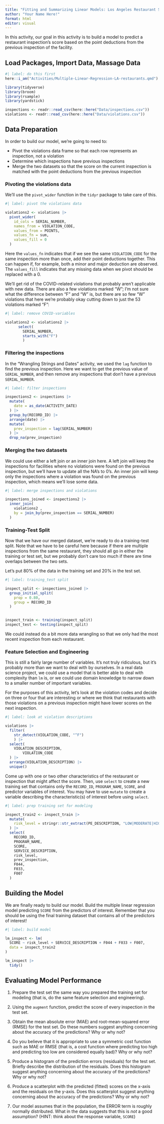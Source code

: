 ```yaml
---
title: "Fitting and Summarizing Linear Models: Los Angeles Restaurant Scores"
author: "Your Name Here!"
format: html
editor: visual
---
```


In this activity, our goal in this activity is to build a model to predict a restaurant inspection's score based on the point deductions from the previous inspection of the facility.

## Load Packages, Import Data, Massage Data

```r
#| label: do this first
here::i_am("Activities/Multiple-Linear-Regression-LA-restaurants.qmd")

library(tidyverse)
library(broom)
library(rsample)
library(yardstick)

inspections <- readr::read_csv(here::here("Data/inspections.csv"))
violations <- readr::read_csv(here::here("Data/violations.csv"))
```

## Data Preparation

In order to build our model, we're going to need to:

* Pivot the violations data frame so that each row represents an inspection, not a violation
* Determine which inspections have previous inspections
* Merge the two datasets so that the score on the current inspection is matched with the point deductions from the previous inspection

### Pivoting the violations data

We'll use the `pivot_wider` function in the `tidyr` package to take care of this.

```r
#| label: pivot the violations data

violations2 <- violations |>
  pivot_wider(
    id_cols = SERIAL_NUMBER,
    names_from = VIOLATION_CODE,
    values_from = POINTS,
    values_fn = sum,
    values_fill = 0
  )
```

Here the `values_fn` indicates that if we see the same `VIOLATION_CODE` for the same inspection more than once, add their point deductions together. This can happen if, for example, both a minor and major deduction are observed. The `values_fill` indicates that any missing data when we pivot should be replaced with a 0.

We'll get rid of the COVID-related violations that probably aren't applicable with new data. There are also a few violations marked "W"; I'm not sure what the difference between "F" and "W" is, but there are so few "W" violations that here we're probably okay cutting down to just the 53 violations marked "F":

```r
#| label: remove COVID-variables

violations2 <- violations2 |>
      select(
        SERIAL_NUMBER,
        starts_with("F")
        )
```

### Filtering the inspections

In the "Wrangling Strings and Dates" activity, we used the `lag` function to find the previous inspection. Here we want to get the previous value of `SERIAL_NUMBER`, and then remove any inspections that don't have a previous `SERIAL_NUMBER`.

```r
#| label: filter inspections

inspections2 <- inspections |>
  mutate(
    date = as_date(ACTIVITY_DATE)
  ) |>
  group_by(RECORD_ID) |>
  arrange(date) |>
  mutate( 
    prev_inspection = lag(SERIAL_NUMBER)
  ) |>
  drop_na(prev_inspection)

```

### Merging the two datasets

We could use either a left join or an inner join here. A left join will keep the inspections for facilities where no violations were found on the previous inspection, but we'll have to update all the NA's to 0's. An inner join will keep only the inspections where a violation was found on the previous inspection, which means we'll lose some data.

```r
#| label: merge inspections and violations

inspections_joined <- inspections2 |>
  inner_join(
    violations2 ,
    by = join_by(prev_inspection == SERIAL_NUMBER)
  )

```

### Training-Test Split

Now that we have our merged dataset, we're ready to do a training-test split. Note that we have to be careful here because if there are multiple inspections from the same restaurant, they should all go in either the training or test set, but we probably don't care too much if there are time overlaps between the two sets.

Let's put 80% of the data in the training set and 20% in the test set.

```r
#| label: training_test split

inspect_split <- inspections_joined |>
  group_initial_split(
    prop = 0.80,
    group = RECORD_ID
  )
  

inspect_train <- training(inspect_split)
inspect_test <- testing(inspect_split)
```

We could instead do a bit more data wrangling so that we only had the most recent inspection from each restaurant.

### Feature Selection and Engineering

This is still a fairly large number of variables. It's not truly ridiculous, but it's probably more than we want to deal with by ourselves. In a real data science project, we could use a model that is better able to deal with complexity than `lm` is, or we could use domain knowledge to narrow down to a smaller number of important variables.

For the purposes of this activity, let's look at the violation codes and decide on three or four that are interesting or where we think that restaurants with those violations on a previous inspection might have lower scores on the next inspection.

```r
#| label: look at violation descriptions

violations |>
  filter(
    str_detect(VIOLATION_CODE, "^F")
    ) |>
  select(
    VIOLATION_DESCRIPTION,
        VIOLATION_CODE
  ) |>
  arrange(VIOLATION_DESCRIPTION) |>
  unique()
```

Come up with one or two other characteristics of the restaurant or inspection that might affect the score. Then, use `select` to create a new training set that contains only the `RECORD_ID`, `PROGRAM_NAME`, `SCORE`, and predictor variables of interest. You may have to use `mutate` to create a variable describing the characteristic(s) of interest before using `select`.

```r
#| label: prep training set for modeling

inspect_train2 <- inspect_train |>
  mutate(
    risk_level = stringr::str_extract(PE_DESCRIPTION, "LOW|MODERATE|HIGH")
  ) |>
  select(
    RECORD_ID,
    PROGRAM_NAME,
    SCORE,
    SERVICE_DESCRIPTION,
    risk_level,
    prev_inspection,
    F044,
    F033,
    F007
  )
```

## Building the Model

We are finally ready to build our model. Build the multiple linear regression model predicting `SCORE` from the predictors of interest. Remember that you should be using the final training dataset that contains all of the predictors of interest!

```r
#| label: build model 

lm_inspect <- lm(
  SCORE ~ risk_level + SERVICE_DESCRIPTION + F044 + F033 + F007,
  data = inspect_train2
)

lm_inspect |>
  tidy()
```

## Evaluating Model Performance

1.  Prepare the test set the same way you prepared the training set for modeling (that is, do the same feature selection and engineering). 

2.  Using the `augment` function, predict the score of every inspection in the test set.

3. Obtain the mean absolute error (MAE) and root-mean-squared error (RMSE) for the test set. Do these numbers suggest anything concerning about the accuracy of the predictions? Why or why not?

4. Do you believe that it is appropriate to use a symmetric cost function such as MAE or RMSE (that is, a cost function where predicting too high and predicting too low are considered equally bad)? Why or why not?

5.  Produce a histogram of the prediction errors (residuals) for the test set. Briefly describe the distribution of the residuals. Does this histogram suggest anything concerning about the accuracy of the predictions? Why or why not?

6.  Produce a scatterplot with the predicted (fitted) scores on the x-axis and the residuals on the y-axis. Does this scatterplot suggest anything concerning about the accuracy of the predictions? Why or why not?

7. Our model assumes that in the population, the ERROR term is roughly normally distributed. What in the data suggests that this is *not* a good assumption? (HINT: think about the response variable, `SCORE`)
